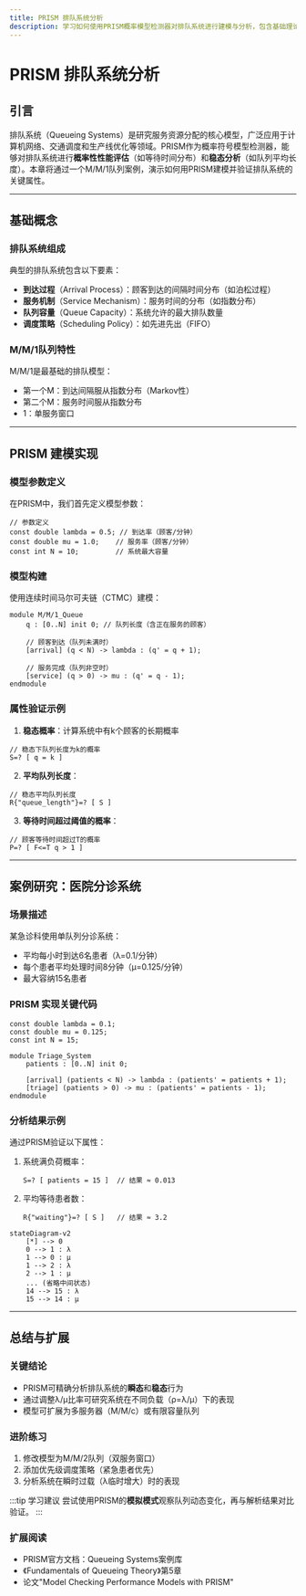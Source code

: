 ```yaml
---
title: PRISM 排队系统分析
description: 学习如何使用PRISM概率模型检测器对排队系统进行建模与分析，包含基础理论、案例实现和实际应用场景。
---
```


# PRISM 排队系统分析

## 引言
排队系统（Queueing Systems）是研究服务资源分配的核心模型，广泛应用于计算机网络、交通调度和生产线优化等领域。PRISM作为概率符号模型检测器，能够对排队系统进行**概率性性能评估**（如等待时间分布）和**稳态分析**（如队列平均长度）。本章将通过一个M/M/1队列案例，演示如何用PRISM建模并验证排队系统的关键属性。

---

## 基础概念
### 排队系统组成
典型的排队系统包含以下要素：
- **到达过程**（Arrival Process）：顾客到达的间隔时间分布（如泊松过程）
- **服务机制**（Service Mechanism）：服务时间的分布（如指数分布）
- **队列容量**（Queue Capacity）：系统允许的最大排队数量
- **调度策略**（Scheduling Policy）：如先进先出（FIFO）

### M/M/1队列特性
M/M/1是最基础的排队模型：
- 第一个M：到达间隔服从指数分布（Markov性）
- 第二个M：服务时间服从指数分布
- 1：单服务窗口

---

## PRISM 建模实现
### 模型参数定义
在PRISM中，我们首先定义模型参数：
```prism
// 参数定义
const double lambda = 0.5; // 到达率（顾客/分钟）
const double mu = 1.0;    // 服务率（顾客/分钟）
const int N = 10;         // 系统最大容量
```

### 模型构建
使用连续时间马尔可夫链（CTMC）建模：
```prism
module M/M/1_Queue
    q : [0..N] init 0; // 队列长度（含正在服务的顾客）

    // 顾客到达（队列未满时）
    [arrival] (q < N) -> lambda : (q' = q + 1);

    // 服务完成（队列非空时）
    [service] (q > 0) -> mu : (q' = q - 1);
endmodule
```

### 属性验证示例
1. **稳态概率**：计算系统中有k个顾客的长期概率
```prism
// 稳态下队列长度为k的概率
S=? [ q = k ]
```

2. **平均队列长度**：
```prism
// 稳态平均队列长度
R{"queue_length"}=? [ S ]
```

3. **等待时间超过阈值的概率**：
```prism
// 顾客等待时间超过T的概率
P=? [ F<=T q > 1 ]
```

---

## 案例研究：医院分诊系统
### 场景描述
某急诊科使用单队列分诊系统：
- 平均每小时到达6名患者（λ=0.1/分钟）
- 每个患者平均处理时间8分钟（μ=0.125/分钟）
- 最大容纳15名患者

### PRISM 实现关键代码
```prism
const double lambda = 0.1;
const double mu = 0.125;
const int N = 15;

module Triage_System
    patients : [0..N] init 0;

    [arrival] (patients < N) -> lambda : (patients' = patients + 1);
    [triage] (patients > 0) -> mu : (patients' = patients - 1);
endmodule
```

### 分析结果示例
通过PRISM验证以下属性：
1. 系统满负荷概率：
   ```prism
   S=? [ patients = 15 ]  // 结果 ≈ 0.013
   ```
2. 平均等待患者数：
   ```prism
   R{"waiting"}=? [ S ]   // 结果 ≈ 3.2
   ```

```mermaid
stateDiagram-v2
    [*] --> 0
    0 --> 1 : λ
    1 --> 0 : μ
    1 --> 2 : λ
    2 --> 1 : μ
    ... (省略中间状态)
    14 --> 15 : λ
    15 --> 14 : μ
```

---

## 总结与扩展
### 关键结论
- PRISM可精确分析排队系统的**瞬态**和**稳态**行为
- 通过调整λ/μ比率可研究系统在不同负载（ρ=λ/μ）下的表现
- 模型可扩展为多服务器（M/M/c）或有限容量队列

### 进阶练习
1. 修改模型为M/M/2队列（双服务窗口）
2. 添加优先级调度策略（紧急患者优先）
3. 分析系统在瞬时过载（λ临时增大）时的表现

:::tip 学习建议
尝试使用PRISM的**模拟模式**观察队列动态变化，再与解析结果对比验证。
:::

### 扩展阅读
- PRISM官方文档：Queueing Systems案例库
- 《Fundamentals of Queueing Theory》第5章
- 论文"Model Checking Performance Models with PRISM"
